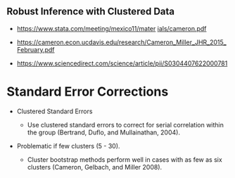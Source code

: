 ## Robust Inference with Clustered Data

-   [https://www.stata.com/meeting/mexico11/mater](https://www.stata.com/meeting/mexico11/materials/cameron.pdf){.uri} [ials/cameron.pdf](https://www.stata.com/meeting/mexico11/materials/cameron.pdf){.uri}

-   <https://cameron.econ.ucdavis.edu/research/Cameron_Miller_JHR_2015_February.pdf>

-   <https://www.sciencedirect.com/science/article/pii/S0304407622000781>

# Standard Error Corrections

-   Clustered Standard Errors

    -   Use clustered standard errors to correct for serial correlation within the group (Bertrand, Duflo, and Mullainathan, 2004).

-   Problematic if few clusters (5 - 30).

    -   Cluster bootstrap methods perform well in cases with as few as six clusters (Cameron, Gelbach, and Miller 2008).
